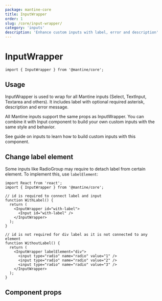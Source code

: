```yaml
---
package: mantine-core
title: InputWrapper
order: 1
slug: /core/input-wrapper/
category: 'inputs'
description: 'Enhance custom inputs with label, error and description'
---
```



# InputWrapper

<PageHeader
  source="mantine-core/src/InputWrapper/InputWrapper.tsx"
  docs="core/InputWrapper.mdx"
  package="@mantine/core"
/>

```tsx
import { InputWrapper } from '@mantine/core';
```

## Usage

InputWrapper is used to wrap for all Mantine inputs (<GatsbyLink to="/core/select/">Select</GatsbyLink>, <GatsbyLink to="/core/text-input/">TextInput</GatsbyLink>, <GatsbyLink to="/core/textarea/">Textarea</GatsbyLink> and others).
It includes label with optional required asterisk, description and error message.

All Mantine inputs support the same props as InputWrapper.
You can combine it with <GatsbyLink to="/core/input/">Input</GatsbyLink> component
to build your own custom inputs with the same style and behavior.

See <GatsbyLink to="/guides/inputs/">guide on inputs</GatsbyLink> to learn how to build custom inputs with this component.

<InputWrapperConfigurator />

## Change label element

Some inputs like <GatsbyLink to="/core/radio-group/">RadioGroup</GatsbyLink>
may require to detach label from certain element.
To implement this, use `labelElement`:

```tsx
import React from 'react';
import { InputWrapper } from '@mantine/core';

// id is required to connect label and input
function WithLabel() {
  return (
    <InputWrapper id="with-label">
      <Input id="with-label" />
    </InputWrapper>
  );
}

// id is not required for div label as it is not connected to any element
function WithoutLabel() {
  return (
    <InputWrapper labelElement="div">
      <input type="radio" name="radio" value="1" />
      <input type="radio" name="radio" value="2" />
      <input type="radio" name="radio" value="3" />
    </InputWrapper>
  );
}
```

## Component props

<PropsTable component="InputWrapper" />
